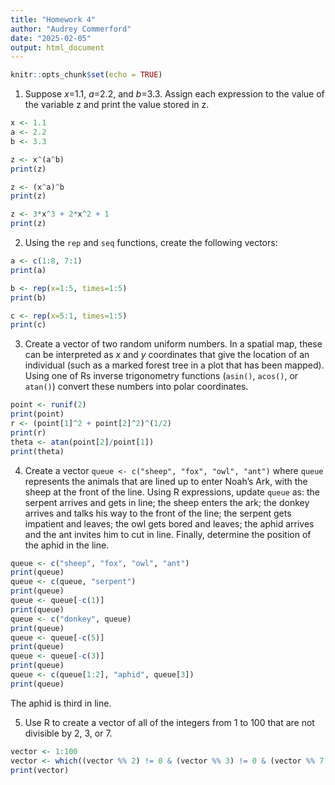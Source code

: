 ```yaml
---
title: "Homework 4"
author: "Audrey Commerford"
date: "2025-02-05"
output: html_document
---
```


```r
knitr::opts_chunk$set(echo = TRUE)
```

1. Suppose *x*=1.1, *a*=2.2, and *b*=3.3. Assign each expression to the value of the variable z and print the value stored in z. 
```r
x <- 1.1
a <- 2.2
b <- 3.3

z <- x^(a^b)
print(z)

z <- (x^a)^b
print(z)

z <- 3*x^3 + 2*x^2 + 1
print(z)
```

2. Using the `rep` and `seq` functions, create the following vectors: 
```r
a <- c(1:8, 7:1)
print(a)

b <- rep(x=1:5, times=1:5)
print(b)

c <- rep(x=5:1, times=1:5)
print(c)
```

3. Create a vector of two random uniform numbers. In a spatial map, these can be interpreted as *x* and *y* coordinates that give the location of an individual (such as a marked forest tree in a plot that has been mapped). Using one of Rs inverse trigonometry functions (`asin()`, `acos()`, or `atan()`) convert these numbers into polar coordinates. 
```r
point <- runif(2)
print(point)
r <- (point[1]^2 + point[2]^2)^(1/2)
print(r)
theta <- atan(point[2]/point[1])
print(theta)
```

4. Create a vector `queue <- c("sheep", "fox", "owl", "ant")` where `queue` represents the animals that are lined up to enter Noah’s Ark, with the sheep at the front of the line. Using R expressions, update `queue` as:
the serpent arrives and gets in line;
the sheep enters the ark;
the donkey arrives and talks his way to the front of the line;
the serpent gets impatient and leaves;
the owl gets bored and leaves;
the aphid arrives and the ant invites him to cut in line.
Finally, determine the position of the aphid in the line.
```r
queue <- c("sheep", "fox", "owl", "ant")
print(queue)
queue <- c(queue, "serpent")
print(queue)
queue <- queue[-c(1)]
print(queue)
queue <- c("donkey", queue)
print(queue)
queue <- queue[-c(5)]
print(queue)
queue <- queue[-c(3)]
print(queue)
queue <- c(queue[1:2], "aphid", queue[3])
print(queue)
```
The aphid is third in line. 

5. Use R to create a vector of all of the integers from 1 to 100 that are not divisible by 2, 3, or 7.
```r
vector <- 1:100
vector <- which((vector %% 2) != 0 & (vector %% 3) != 0 & (vector %% 7 != 0))
print(vector)
```

